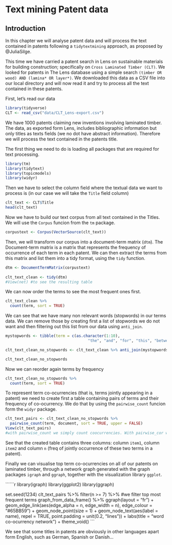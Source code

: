 # Text mining Patent data 
## Introduction

In this chapter we will analyse patent data and will process the text contained in patents following a `tidytextmining` approach, as proposed by @JuliaSilge.

This time we have carried a patent search in Lens on sustainable materials for building construction; specifically on `Cross Laminated Timber (CLT)`.
We looked for patents in The Lens database using a simple search `(timber OR wood) AND (lamina* OR layer*)`. We downloaded this data as a CSV file into our local directory and will now read it and try to process all the text contained in these patents.

First, let's read our data

```r
library(tidyverse)
CLT <- read_csv("data/CLT_Lens-export.csv")
```

We have 1000 patents claiming new inventions involving laminated timber.
The data, as exported form Lens, includes bibliographic information but only titles as texts fields (we no dot have abstract information). Therefore we will process the text contained in the patents title.

The first thing we need to do is loading all packages that are required for text processing.

```r
library(tm)
library(tidytext)
library(topicmodels)
library(widyr)
```

Then we have to select the column field where the textual data we want to process is (in our case we will take the `Title` field column)

```r
clt_text <- CLT$Title
head(clt_text)
```

Now we have to build our text corpus from all text contained in the Titles. We will use the `Corpus` funcion from the `tm` package.

```r
corpustext <- Corpus(VectorSource(clt_text)) 
```

Then, we will transform our corpus into a document-term matrix (`dtm`). The Document-term matrix is a matrix that represents the frequency of occurrence of each term in each patent. We can then extract the terms from this matrix and list them into a tidy format, using the `tidy` function.

```r
dtm <- DocumentTermMatrix(corpustext)
 
clt_text_clean <- tidy(dtm)
#View(net) #to see the resulting table
```

We can now order the terms to see the most frequent ones first.

```r
clt_text_clean %>%
  count(term, sort = TRUE)
```

We can see that we have many non relevant words (stopwords) in our terms data. We can remove those by creating first a list of stopwords we do not want and then filtering out this list from our data using `anti_join`.


```r
mystopwords <- tibble(term = c(as.character(1:10),
                                    "the", "and", "for", "this", "between", "than", "through", "but", "have", "been", "these", "that", "are", "from", "with", "their", "such", "also", "then", "was", "were", "which", "has", "its", "this", "can", "paper", "study", "presents", "while", "[en]", "first", "second", "invention", "present", "wherein", "into", "discloses", "being", "model", "utility", "more", "provide", "provides", "plurality", "each", "when", "one", "provided", "comprises", "having", "least", "other", "components", "retales", "includes", "des", "dans", "les", "l.)", "abstract", "results", "found", "will", "considered", "showed","only", "various", "used", "waste.", "waste,", "proposed", "carried", "out", "using", "two", "order", "both" ,"not" ,"well", "however", "due", "most", "main", "all", "based", "compared", "thereof", "legally", "binding)", "said", "google", "translate,", "translate", "googler","methods", "method", "(machine-translation", "same"))

clt_text_clean_no_stopwords <- clt_text_clean %>% anti_join(mystopwords)

clt_text_clean_no_stopwords
```
 
Now we can reorder again terms by frequency

```r
clt_text_clean_no_stopwords %>%
  count(term, sort = TRUE)
```

To represent term co-ocurrencies (that is, terms jointly appearing in a patent) we need to create first a table containing pairs of terms and their frequency of co-ocurrency. We do that by using the `pairwise_count` funcion form the `widyr` package.


```r
clt_text_pairs <- clt_text_clean_no_stopwords %>%
  pairwise_count(term, document, sort = TRUE, upper = FALSE)
View(clt_text_pairs) 
#with pairwise_count we simply count coocurrencies. With pairwise_cor we could compute correlation.

```

See that the created table contains three columns: column `item1`, column `item2` and column `n` (freq of jointly occurrence of these two terms in a patent). 


Finally we can visualise top term co-ocurrencies on all of our patents on laminated timber, through a network graph generated with the graph packages `igraph` and `ggraph`, together with the visualization library `ggplot`.

``````r

library(igraph)
library(ggplot2)
library(ggraph)
 
set.seed(1234)
clt_text_pairs %>%
  filter(n >= 7) %>% #we filter top most frequent terms
  graph_from_data_frame() %>%
  ggraph(layout = "fr") +
  geom_edge_link(aes(edge_alpha = n, edge_width = n), edge_colour = "#65BB59") +
  geom_node_point(size = 1) +
  geom_node_text(aes(label = name), repel = TRUE,
                 point.padding = unit(0.2, "lines")) +
  labs(title = "word co-ocurrency network") +
  theme_void()
```


We see that some titles in patents are obviously in other languages apart form English, such as German, Spanish or Danish...
